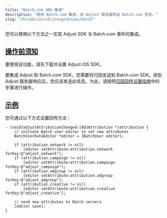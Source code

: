 ```yaml
---
title: "Batch.com SDK 集成"
description: "使用 Batch.com 集成，向 Adjust 服务器传送 Batch.com 信息。"
slug: "zh/sdk/ios/v5/integrations/batch"
---
```


您可以使用以下方法之一实现 Adjust SDK 与 Batch.com 事件的集成。

## [操作前须知](before-you-begin)

要使用该功能，请先下载并设置 Adjust iOS SDK。

要集成 Adjust 和 Batch.com SDK，您需要将归因发送到 Batch.com SDK。收到 Adjust 服务器响应后，您应该发送此信息。为此，请按照[归因回传设置指南](https://help.adjust.com/zh/article/attribution-callbacks-ios-sdk)中的步骤进行操作。

## [示例](example)

您可通过以下方式设置回传方法：

```objc
- (void)adjustAttributionChanged:(ADJAttribution *)attribution {
    // initiate Batch user editor to set new attributes
    BatchUserDataEditor *editor = [BatchUser editor];

    if (attribution.network != nil)
        [editor setAttribute:attribution.network forKey:@"adjust_network"];
    if (attribution.campaign != nil)
        [editor setAttribute:attribution.campaign forKey:@"adjust_campaign"];
    if (attribution.adgroup != nil)
        [editor setAttribute:attribution.adgroup forKey:@"adjust_adgroup"];
    if (attribution.creative != nil)
        [editor setAttribute:attribution.creative forKey:@"adjust_creative"];

    // send new attributes to Batch servers
    [editor save];
}
```
